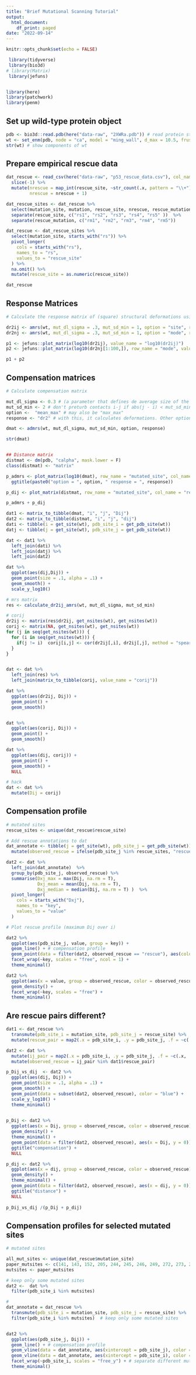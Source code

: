 ```yaml
---
title: "Brief Mutational Scanning Tutorial"
output:
  html_document:
    df_print: paged
date: "2022-09-14"
---
```


```r
knitr::opts_chunk$set(echo = FALSE)
```

```r
 library(tidyverse)
 library(bio3d)
# library(Matrix)
 library(jefuns)


library(here)
library(patchwork)
library(penm)

```


## Set up wild-type protein object

```r
pdb <- bio3d::read.pdb(here("data-raw", "2XWRa.pdb")) # read protein structure
wt <- set_enm(pdb, node = "ca", model = "ming_wall", d_max = 10.5, frustrated = F) # set up wild-type 
str(wt) # show components of wt
```



## Prepare empirical rescue data

```r
dat_rescue <- read_csv(here("data-raw", "p53_rescue_data.csv"), col_names = T)  %>% 
  slice(-1) %>% 
  mutate(nrescue = map_int(rescue_site, ~str_count(.x, pattern = "\\+")),
         nrescue = nrescue + 1)

dat_rescue_sites <- dat_rescue %>% 
  select(mutation_site, mutation, rescue_site, nrescue, rescue_mutation)  %>% 
  separate(rescue_site, c("rs1", "rs2", "rs3", "rs4", "rs5" ))  %>% 
  separate(rescue_mutation, c("rm1", "rm2", "rm3", "rm4", "rm5")) 

dat_rescue <- dat_rescue_sites %>% 
  select(mutation_site, starts_with("rs")) %>% 
  pivot_longer(
    cols = starts_with("rs"),
    names_to = "rs",
    values_to = "rescue_site"
  ) %>% 
  na.omit() %>% 
  mutate(rescue_site = as.numeric(rescue_site))

dat_rescue

```

## Response Matrices

```r

# Calculate the response matrix of (square) structural deformations using analytical method

dr2ij <- amrs(wt, mut_dl_sigma = .3, mut_sd_min = 1, option = "site", response = "dr2")
dr2nj <- amrs(wt, mut_dl_sigma = .3, mut_sd_min = 1, option = "mode", response = "dr2")

p1 <- jefuns::plot_matrix(log10(dr2ij), value_name = "log10(dr2ij)") 
p2 <- jefuns::plot_matrix(log10(dr2nj[1:100,]), row_name = "mode", value_name = "log10(dr2nj)") 

p1 + p2

```


## Compensation matrices

```r
# Calculate compensation matrix

mut_dl_sigma <- 0.3 # (a parameter that defines de average size of the perturbations)
mut_sd_min <- 2 # don't preturb contacts i-j if abs(j - i) < mut_sd_min
option <-  "mean_max" # may also be "max_max"
response <- "dr2" # with this, it calculates deformations. Other options: "de2" (energies) and "df2" (forces).

dmat <- admrs(wt, mut_dl_sigma, mut_sd_min, option, response)

str(dmat)


## Distance matrix
distmat <- dm(pdb, "calpha", mask.lower = F)
class(distmat) <- "matrix"

p_admrs <- plot_matrix(log10(dmat), row_name = "mutated_site", col_name = "rescue_site", value_name = "log10(Dij)") +
  ggtitle(paste0("option = ", option, " response = ", response))

p_dij <- plot_matrix(distmat, row_name = "mutated_site", col_name = "rescue_site", value_name = "distance")

p_admrs + p_dij

```

```r
dat1 <- matrix_to_tibble(dmat, "i", "j", "Dij") 
dat2 <- matrix_to_tibble(distmat, "i", "j", "dij")
dati <- tibble(i = get_site(wt), pdb_site_i = get_pdb_site(wt))
datj <- tibble(j = get_site(wt), pdb_site_j = get_pdb_site(wt))

dat <- dat1 %>% 
  left_join(dati) %>% 
  left_join(datj) %>% 
  left_join(dat2) 

dat %>% 
  ggplot(aes(dij,Dij)) +
  geom_point(size = .1, alpha = .1) +
  geom_smooth() +
  scale_y_log10() 
```
```r
# mrs matrix
res <- calculate_dr2ij_amrs(wt, mut_dl_sigma, mut_sd_min)

# corij
dr2ij <- matrix(res$dr2ij, get_nsites(wt), get_nsites(wt))
corij <- matrix(NA, get_nsites(wt), get_nsites(wt))
for (j in seq(get_nsites(wt))) {
  for (i in seq(get_nsites(wt))) {
    if(j != i)  corij[i,j] <- cor(dr2ij[,i], dr2ij[,j], method = "spearman")
  }
}


dat <- dat %>% 
  left_join(res) %>% 
  left_join(matrix_to_tibble(corij, value_name = "corij"))

dat %>% 
  ggplot(aes(dr2ij, Dij)) +
  geom_point() +
  geom_smooth()


dat %>% 
  ggplot(aes(corij, Dij)) +
  geom_point() +
  geom_smooth()

dat %>% 
  ggplot(aes(dij, corij)) +
  geom_point() +
  geom_smooth() +
  NULL

```


```r
# hack 
dat <- dat %>% 
  mutate(Dij = corij) 

```


## Compensation profile

```r
# mutated sites 
rescue_sites <- unique(dat_rescue$rescue_site)

# Add rescue annotations to dat
dat_annotate <- tibble(j = get_site(wt), pdb_site_j = get_pdb_site(wt)) %>% 
  mutate(observed_rescue = ifelse(pdb_site_j %in% rescue_sites, "rescue", NA_character_))

dat2 <- dat %>% 
  left_join(dat_annotate)  %>% 
  group_by(pdb_site_j, observed_rescue) %>% 
  summarise(Dxj_max = max(Dij, na.rm = T), 
            Dxj_mean = mean(Dij, na.rm = T), 
            Dxj_median = median(Dij, na.rm = T) )  %>% 
  pivot_longer(
    cols = starts_with("Dxj"),
    names_to = "key",
    values_to = "value"
  ) 

# Plot rescue profile (maximum Dij over i)

dat2 %>% 
  ggplot(aes(pdb_site_j, value, group = key)) +
  geom_line() + # compensation profile
  geom_point(data = filter(dat2, observed_rescue == "rescue"), aes(color = observed_rescue)) +
  facet_wrap(~key, scales = "free", ncol = 1) +
  theme_minimal()

dat2 %>% 
  ggplot(aes(x = value, group = observed_rescue, color = observed_rescue)) +
  geom_density() +
  facet_wrap(~key, scales = "free") +
  theme_minimal()
```

## Are rescue pairs different?

```r
dat1 <- dat_rescue %>% 
  transmute(pdb_site_i = mutation_site, pdb_site_j = rescue_site) %>% 
  mutate(rescue_pair = map2(.x = pdb_site_i, .y = pdb_site_j, .f = ~c(.x, .y)))

dat2 <- dat %>% 
  mutate(ij_pair = map2(.x = pdb_site_i, .y = pdb_site_j, .f = ~c(.x, .y))) %>% 
  mutate(observed_rescue = ij_pair %in% dat1$rescue_pair) 

p_Dij_vs_dij  <- dat2 %>% 
  ggplot(aes(dij, Dij)) +
  geom_point(size = .1, alpha = .1) +
  geom_smooth() +
  geom_point(data = subset(dat2, observed_rescue), color = "blue") +
  scale_y_log10() +
  theme_minimal()
  

p_Dij <- dat2 %>% 
  ggplot(aes(x = Dij, group = observed_rescue, color = observed_rescue)) +
  geom_density() +
  theme_minimal() +
  geom_point(data = filter(dat2, observed_rescue), aes(x = Dij, y = 0)) +
  ggtitle("compensation") +
  NULL

p_dij <- dat2 %>% 
  ggplot(aes(x = dij, group = observed_rescue, color = observed_rescue)) +
  geom_density() +
  theme_minimal() +
  geom_point(data = filter(dat2, observed_rescue), aes(x = dij, y = 0)) +
  ggtitle("distance") +
  NULL
  
p_Dij_vs_dij /(p_Dij + p_dij)

```



## Compensation profiles for selected mutated sites

```r
# mutated sites 

all_mut_sites <- unique(dat_rescue$mutation_site)
paper_mutsites <- c(141, 143, 152, 205, 244, 245, 246, 249, 272, 273, 282, 286)
mutsites <- paper_mutsites

# keep only some mutated sites
dat2 <-  dat %>% 
  filter(pdb_site_i %in% mutsites) 

# 
dat_annotate = dat_rescue %>% 
  transmute(pdb_site_i = mutation_site, pdb_site_j = rescue_site) %>%  #keep only mutated site and rescue site, and rename them
  filter(pdb_site_i %in% mutsites)  # keep only some mutated sites


dat2 %>% 
  ggplot(aes(pdb_site_j, Dij)) +
  geom_line() + # compensation profile
  geom_vline(data = dat_annotate, aes(xintercept = pdb_site_j), color = "blue", alpha = .5) + # observed rescue site is vertical blue line
  geom_vline(data = dat_annotate, aes(xintercept = pdb_site_i), color = "red", alpha = .5) + # mutated site is vertical red line
  facet_wrap(~pdb_site_i, scales = "free_y") + # separate different mutated sites into panels
  theme_minimal()
```



